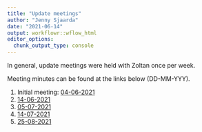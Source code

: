 ```yaml
---
title: "Update meetings"
author: "Jenny Sjaarda"
date: "2021-06-14"
output: workflowr::wflow_html
editor_options:
  chunk_output_type: console
---
```


In general, update meetings were held with Zoltan once per week. 

Meeting minutes can be found at the links below (DD-MM-YYY).

1. Initial meeting: [04-06-2021](presentations/Xia_horizontal_genetic_effects/presentation.html#1)
2. [14-06-2021](update_meeting_14_06_2021.html)
3. [05-07-2021](update_meeting_14_06_2021.html)
4. [14-07-2021](update_meeting_14_06_2021.html)
5. [25-08-2021](update_meeting_25_08_2021.html)
